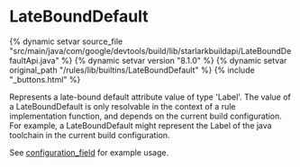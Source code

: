 <html devsite>
<head>
  <meta name="project_path" value="/_project.yaml">
  <meta name="book_path" value="/versions/8.1.0/_book.yaml">
</head>
<body>

<h1 class="page-title" id="modules.LateBoundDefault">LateBoundDefault</h1>

{% dynamic setvar source_file "src/main/java/com/google/devtools/build/lib/starlarkbuildapi/LateBoundDefaultApi.java" %}
{% dynamic setvar version "8.1.0" %}
{% dynamic setvar original_path "/rules/lib/builtins/LateBoundDefault" %}
{% include "_buttons.html" %}
<!-- {% raw %} -->

Represents a late-bound default attribute value of type 'Label'. The value of a LateBoundDefault is only resolvable in the context of a rule implementation function, and depends on the current build configuration. For example, a LateBoundDefault might represent the Label of the java toolchain in the current build configuration. <p>See <a href="../globals/bzl.html#configuration_field">configuration_field</a> for example usage.



</body>
</html>

<!-- {% endraw %} -->

